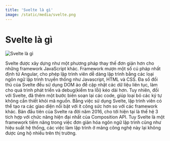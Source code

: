 ```yaml
---
title: 'Svelte là gì'
image: /static/media/svelte.png
---
```


# Svelte là gì

![Svelte là gì](/static/media/svelte.png)

Svelte được xây dựng như một phương pháp thay thế đơn giản hơn cho những framework JavaScript khác. Framework mượn một số cú pháp nhất định từ Angular, cho phép lập trình viên dễ dàng lập trình bằng các loại ngôn ngữ lập trình truyền thống như Javascript, HTML và CSS. Đa số đối thủ của Svelte đều sử dụng DOM ảo để cập nhật các dữ liệu liên tục, làm cho quá trình phát triển và debug(kiểm tra lỗi) kéo dài hơn. Tuy nhiên, đối với Svelte, đã thêm một bước biên soạn lại các code, giúp loại bỏ các ký tự không cần thiết khỏi mã nguồn. Bằng việc sử dụng Svelte, lập trình viên có thể tạo ra các giao diện nổi bật với ít công sức hơn so với các framework khác. Bản đầu tiên của Svelte ra đời năm 2016, cho tới hiện tại là thế hệ 3 tích hợp với chức năng hiện đại nhất của Composition API. Tuy Svelte là một framework tiềm năng trong việc đơn giản hóa ngôn ngữ lập trình cũng như hiệu suất hệ thống, các việc làm lập trình ở mảng công nghệ này lại không được ủng hộ nhiều trên thị trường.
